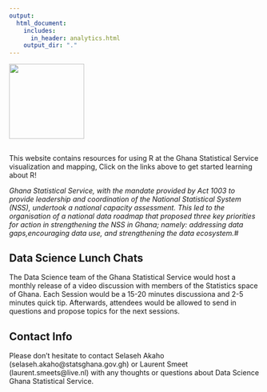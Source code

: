 ```yaml
---
output:
  html_document:
    includes:
      in_header: analytics.html
    output_dir: "."
---
```


<link rel="stylesheet" href="//fonts.googleapis.com/css?family=Lato" />

<div id="header">
<img src="graphics-guide/www/images/logo.png" width="150">
</div>

## 
This website contains resources for using R at the Ghana Statistical Service  visualization and mapping,  Click on the links above to get started learning about R!

*Ghana Statistical Service, with the mandate provided by Act 1003 to provide leadership and coordination of the National Statistical System (NSS), undertook a national capacity assessment. This led to the organisation of a national data roadmap that proposed three key priorities for action in strengthening the NSS in Ghana; namely: addressing data gaps,encouraging data use, and strengthening the data ecosystem.*#


##
##
## Data Science Lunch Chats

The Data Science team of the Ghana Statistical Service would host a monthly release of a video discussion with members of the Statistics space of Ghana. Each Session would be a 15-20 minutes discussiona and 2-5 minutes quick tip. Afterwards, attendees would be allowed to send in questions and propose topics for the next sessions. 

##
##
## Contact Info

Please don't hesitate to contact Selaseh Akaho (selaseh.akaho@statsghana.gov.gh) or Laurent Smeet (laurent.smeets@live.nl) with any thoughts or questions about Data Science Ghana Statistical Service. 


